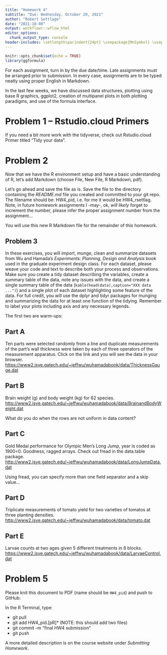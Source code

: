 ```yaml
---
title: "Homework 4"
subtitle: "Due: Wednesday, October 20, 2021"
author: "Robert Settlage"
date: "2021-10-08"
output: workflowr::wflow_html
editor_options:
  chunk_output_type: console
header-includes: \setlength\parindent{24pt} \usepackage{MnSymbol} \usepackage{mathrsfs}
---
```


```r
knitr::opts_chunk$set(echo = TRUE)
library(ggformula)
```

For each assignment, turn in by the due date/time.  Late assignments must be  arranged prior to submission.  In every case, assignments are to be typed neatly using proper English in Markdown.

In the last few weeks, we have discussed data structures, plotting using base R graphics, ggplot2, creation of multipanel plots in both plotting paradigms, and use of the formula interface.  

# Problem 1 -- Rstudio.cloud Primers

If you need a bit more work with the tidyverse, check out Rstudio.cloud Primer titled "Tidy your data".

# Problem 2

Now that we have the R environment setup and have a basic understanding of R, let's add Markdown (choose File, New File, R Markdown, pdf).  

Let's go ahead and save the file as is.  Save the file to the directory containing the *README.md* file you created and committed to your git repo.  The filename should be: HW4_pid, i.e. for me it would be HW4_rsettlag.  Note, in future homework assignments I -may-, ok, *will likely* forget to increment the number, please infer the proper assignment number from the assignment...

You will use this new R Markdown file for the remainder of this homework.

## Problem 3

In these exercises, you will import, munge, clean and summarize datasets from Wu and Hamada's _Experiments: Planning, Design and Analysis_ book used in the graduate experiment design class.  For each dataset, please weave your code and text to describe both your process and observations.  Make sure you create a tidy dataset describing the variables, create a summary table of the data, note any issues with the data, and create a single summary table of the data (`kable(head(data),caption="XXX data ...")`) and a single plot of each dataset highlighting some feature of the data.  For full credit, you will use the dplyr and tidyr packages for munging and summarizing the data for at least one function of the tidying. Remember to label your plots including axis and any necessary legends.   

The first two are warm-ups:  

## Part A  
Ten parts were selected randomly from a line and duplicate measurements of the part's wall thickness were taken by each of three operators of the measurement apparatus.  Click on the link and you will see the data in your browser.    
<https://www2.isye.gatech.edu/~jeffwu/wuhamadabook/data/ThicknessGauge.dat>  

## Part B 
Brain weight (g) and body weight (kg) for 62 species.    
<http://www2.isye.gatech.edu/~jeffwu/wuhamadabook/data/BrainandBodyWeight.dat>  

What do you do when the rows are not uniform in data content?  

## Part C  
Gold Medal performance for Olympic Men's Long Jump, year is coded as 1900=0.  Goodness, ragged arrays.  Check out fread in the data.table package.  
<http://www2.isye.gatech.edu/~jeffwu/wuhamadabook/data/LongJumpData.dat>  

Using fread, you can specify more than one field separator and a skip value...

## Part D  
Triplicate measurements of tomato yield for two varieties of tomatos at three planting densities.  
<http://www2.isye.gatech.edu/~jeffwu/wuhamadabook/data/tomato.dat>  


## Part E  
Larvae counts at two ages given 5 different treatments in 8 blocks.  
<https://www2.isye.gatech.edu/~jeffwu/wuhamadabook/data/LarvaeControl.dat>  



# Problem 5
Please knit this document to PDF (name should be `HW4_pid`) and push to GitHub:

In the R Terminal, type:  

* git pull  
* git add HW4\_pid.[pR]*  (NOTE: this should add two files)  
* git commit -m "final HW4 submission"   
* git push

A more detailed description is on the course website under *Submitting Homework*.








